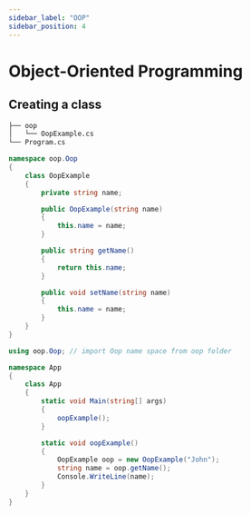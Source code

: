 ```yaml
---
sidebar_label: "OOP"
sidebar_position: 4
---
```



# Object-Oriented Programming

## Creating a class

```bash
├── oop
│   └── OopExample.cs
└── Program.cs
```

<Tabs>

<TabItem value="OopExample.cs">

```csharp title="OopExample.cs"
namespace oop.Oop
{
    class OopExample
    {
        private string name;

        public OopExample(string name)
        {
            this.name = name;
        }

        public string getName()
        {
            return this.name;
        }

        public void setName(string name)
        {
            this.name = name;
        }
    }
}
```

</TabItem>
<TabItem value="Program.cs">

```csharp title="Program.cs"
using oop.Oop; // import Oop name space from oop folder

namespace App
{
    class App
    {
        static void Main(string[] args)
        {
            oopExample();
        }

        static void oopExample()
        {
            OopExample oop = new OopExample("John");
            string name = oop.getName();
            Console.WriteLine(name);
        }
    }
}
```

</TabItem>

</Tabs>

